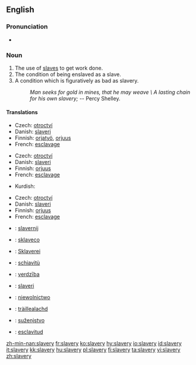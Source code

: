 ==English==

===Pronunciation===
*{{audio|en-us-slavery.ogg|Audio (US)}}

===Noun===
{{en-noun|-}}

# The use of [[slave]]s to get work done.
# The condition of being enslaved as a slave.
# A condition which is figuratively as bad as slavery.
#: ''Man seeks for gold in mines, that he may weave \ A lasting chain for his own slavery;'' -- Percy Shelley.

====Translations====
{{trans-top|use of slaves to get work done}}
*Czech: [[otroctví]] {{n}}
*Danish: [[slaveri]] {{n}}
*Finnish: [[orjatyö]], [[orjuus]]
*French: [[esclavage]] {{m}}

{{trans-bottom}}

{{trans-top|condition of being enslaved as a slave}}
*Czech: [[otroctví]] {{n}}
*Danish: [[slaveri]] {{n}}
*Finnish: [[orjuus]]
*French: [[esclavage]] {{m}}
{{trans-mid}}
*Kurdish: {{KUchar|[[به‌نده‌گی]]}}
{{trans-bottom}}

{{trans-top|condition which is figuratively as bad as slavery}}
*Czech: [[otroctví]] {{n}}
*Danish: [[slaveri]] {{n}}
*Finnish: [[orjuus]]
*French: [[esclavage]] {{m}}
{{trans-bottom}}

{{checktrans}}
{{trans-top|Translations to be checked}}
*{{ttbc|Dutch}}: [[slavernij]] {{f}}
*{{ttbc|Esperanto}}: [[sklaveco]]
*{{ttbc|German}}: [[Sklaverei]] {{f}}
*{{ttbc|Italian}}: [[schiavitù]] {{f}}
*{{ttbc|Latvian}}: [[verdzība]] {{f}}
*{{ttbc|Norwegian}}: [[slaveri]]
*{{ttbc|Polish}}: [[niewolnictwo]] {{n}}
*{{ttbc|Scottish Gaelic}}: [[tràillealachd]] {{f}}
*{{ttbc|Slovene}}: [[suženjstvo]] {{n}}
*{{ttbc|Spanish}}: [[esclavitud]] {{f}}
{{trans-bottom}}

[[zh-min-nan:slavery]]
[[fr:slavery]]
[[ko:slavery]]
[[hy:slavery]]
[[io:slavery]]
[[id:slavery]]
[[it:slavery]]
[[kk:slavery]]
[[hu:slavery]]
[[pl:slavery]]
[[fi:slavery]]
[[ta:slavery]]
[[vi:slavery]]
[[zh:slavery]]